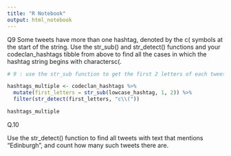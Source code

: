 ```yaml
---
title: "R Notebook"
output: html_notebook
---
```


Q9  Some tweets have more than one hashtag, denoted by the c( symbols at the start of the string. Use the str_sub() and str_detect() functions and your codeclan_hashtags tibble from above to find all the cases in which the hashtag string begins with charactersc(.


```r

# 9 : use the str_sub function to get the first 2 letters of each tweet

hashtags_multiple <- codeclan_hashtags %>% 
  mutate(first_letters = str_sub(lowcase_hashtag, 1, 2)) %>%
  filter(str_detect(first_letters, "c\\("))

hashtags_multiple

```

Q.10

Use the str_detect() function to find all tweets with text that mentions “Edinburgh”, and count how many such tweets there are.


```r



```


























